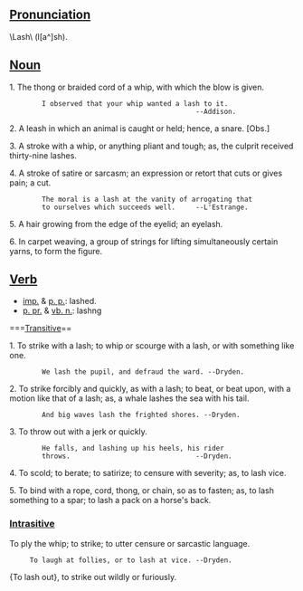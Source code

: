 ==[[Pronunciation]]==
\Lash\ (l[a^]sh).

==[[Noun]]==

1. The thong or braided cord of a whip, with which the blow is given.

         I observed that your whip wanted a lash to it.
                                               --Addison.

2. A leash in which an animal is caught or held; hence, a snare. [Obs.]

3. A stroke with a whip, or anything pliant and tough; as, the culprit received thirty-nine lashes.

4. A stroke of satire or sarcasm; an expression or retort that cuts or gives pain; a cut.

         The moral is a lash at the vanity of arrogating that
         to ourselves which succeeds well.     --L'Estrange.

5. A hair growing from the edge of the eyelid; an eyelash.

6. In carpet weaving, a group of strings for lifting simultaneously certain yarns, to form the figure.

==[[Verb]]==

*[[imp.]] & [[p. p.]]: lashed. 
*[[p. pr.]] & [[vb. n.]]: lashng

===[[Transitive]]==

1. To strike with a lash; to whip or scourge with a lash, or with something like one.

         We lash the pupil, and defraud the ward. --Dryden.

2. To strike forcibly and quickly, as with a lash; to beat, or beat upon, with a motion like that of a lash; as, a whale lashes the sea with his tail.

         And big waves lash the frighted shores. --Dryden.

3. To throw out with a jerk or quickly.

         He falls, and lashing up his heels, his rider
         throws.                               --Dryden.

4. To scold; to berate; to satirize; to censure with severity; as, to lash vice.

5. To bind with a rope, cord, thong, or chain, so as to fasten; as, to lash something to a spar; to lash a pack on a horse's back.


===[[Intrasitive]]===

To ply the whip; to strike; to utter censure or sarcastic language.

      To laugh at follies, or to lash at vice. --Dryden.

{To lash out}, to strike out wildly or furiously.